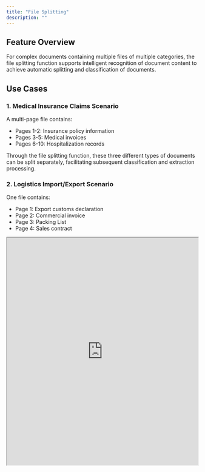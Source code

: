 ```yaml
---
title: "File Splitting"
description: ""
---
```


## Feature Overview

For complex documents containing multiple files of multiple categories, the file splitting function supports intelligent recognition of document content to achieve automatic splitting and classification of documents.

## Use Cases

### 1. Medical Insurance Claims Scenario

A multi-page file contains:
- Pages 1-2: Insurance policy information
- Pages 3-5: Medical invoices
- Pages 6-10: Hospitalization records

Through the file splitting function, these three different types of documents can be split separately, facilitating subsequent classification and extraction processing.

### 2. Logistics Import/Export Scenario

One file contains:
- Page 1: Export customs declaration
- Page 2: Commercial invoice
- Page 3: Packing List
- Page 4: Sales contract

<iframe src="https://dllf.intsig.net/download/2025/Solution/split_example.pdf" width="100%" height="600px" />

The file splitting function can intelligently split by document type.

## API Parameter Configuration

### Enable File Splitting Function

Set `split_flag=true` in the upload interface to enable the file splitting function:

```bash
curl -X POST \
  -H "x-ti-app-id: <your-app-id>" \
  -H "x-ti-secret-code: <your-secret-code>" \
  -F "file=@/path/to/multi-page-document.pdf" \
  "https://docflow.textin.com/api/app-api/sip/platform/v2/file/upload?workspace_id=<your-workspace-id>&split_flag=true"
```

### Parameter Description

| Parameter Name | Type | Default Value | Description |
|--------|------|--------|------|
| `split_flag` | boolean | false | Whether to enable file splitting function |

## Example Code

<CodeGroup>

```python Python expandable
import requests
import json

def upload_with_split(file_path, workspace_id, app_id, secret_code):
    """
    Upload file and enable file splitting function
    """
    url = "https://docflow.textin.com/api/app-api/sip/platform/v2/file/upload"
    
    headers = {
        "x-ti-app-id": app_id,
        "x-ti-secret-code": secret_code
    }
    
    params = {
        "workspace_id": workspace_id,
        "split_flag": "true"  # Enable file splitting function
    }
    
    with open(file_path, 'rb') as file:
        files = {'file': file}
        response = requests.post(url, headers=headers, params=params, files=files)
    
    return response.json()

def fetch_split_results(workspace_id, batch_number, app_id, secret_code):
    """
    Query file splitting results
    """
    url = "https://docflow.textin.com/api/app-api/sip/platform/v2/file/fetch"
    
    headers = {
        "x-ti-app-id": app_id,
        "x-ti-secret-code": secret_code
    }
    
    params = {
        "workspace_id": workspace_id,
        "batch_number": batch_number
    }
    
    response = requests.get(url, headers=headers, params=params)
    return response.json()

# Usage example
if __name__ == "__main__":
    # Configuration information
    WORKSPACE_ID = "your-workspace-id"
    APP_ID = "your-app-id"
    SECRET_CODE = "your-secret-code"
    FILE_PATH = "/path/to/multi-page-document.pdf"
    
    # Upload file and enable file splitting
    upload_result = upload_with_split(FILE_PATH, WORKSPACE_ID, APP_ID, SECRET_CODE)
    print("Upload result:", json.dumps(upload_result, indent=2, ensure_ascii=False))
    
    # Get batch number
    batch_number = upload_result.get("result", {}).get("batch_number")
    
    if batch_number:
        # Query file splitting results
        fetch_result = fetch_split_results(WORKSPACE_ID, batch_number, APP_ID, SECRET_CODE)
        print("File splitting result:", json.dumps(fetch_result, indent=2, ensure_ascii=False))
```

</CodeGroup>

## Return Result Description

### File Splitting Result Structure

After enabling the file splitting function, the result returned by the `file/fetch` interface will include the `child_files` field, which describes the information of sub-documents after splitting:

```json expandable
{
  "code": 200,
  "result": {
    "files": [
      {
        "id": "parent-file-001",
        "name": "multi-document.pdf",
        "format": "pdf",
        "child_files": [
          {
            "id": "child-001",
            "task_id": "task-001",
            "task_type": 0,  // 0 indicates sub-file generated by file splitting
            "name": "multi-document.pdf#1",
            "format": "pdf",
            "category": "invoice",
            "page_count": 2,
            "status": "success"
          },
          {
            "id": "child-002", 
            "task_id": "task-002",
            "task_type": 0,
            "name": "multi-document.pdf#2",
            "format": "pdf",
            "category": "contract",
            "page_count": 3,
            "status": "success"
          }
        ]
      }
    ]
  }
}
```

### Key Field Description

| Field Name | Type | Description |
|--------|------|------|
| `child_files` | array | List of sub-files after splitting |
| `child_files[].id` | string | Unique identifier of sub-file |
| `child_files[].task_type` | integer | Task type, 0 indicates generated by file splitting |
| `child_files[].category` | string | Document classification result |
